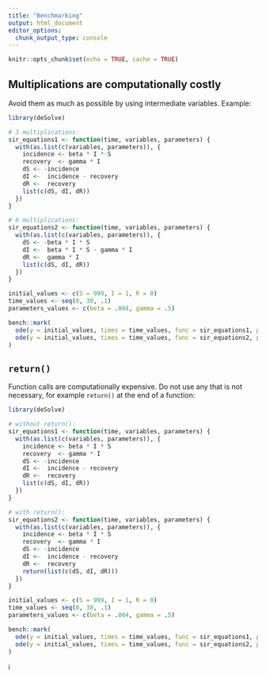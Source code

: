 ```yaml
---
title: "Benchmarking"
output: html_document
editor_options: 
  chunk_output_type: console
---
```


```r
knitr::opts_chunk$set(echo = TRUE, cache = TRUE)
```

## Multiplications are computationally costly

Avoid them as much as possible by using intermediate variables. Example:

```r
library(deSolve)

# 3 multiplications:
sir_equations1 <- function(time, variables, parameters) {
  with(as.list(c(variables, parameters)), {
    incidence <- beta * I * S
    recovery  <- gamma * I
    dS <- -incidence
    dI <-  incidence - recovery
    dR <-  recovery
    list(c(dS, dI, dR))
  })
}

# 6 multiplications:
sir_equations2 <- function(time, variables, parameters) {
  with(as.list(c(variables, parameters)), {
    dS <- -beta * I * S
    dI <-  beta * I * S - gamma * I
    dR <-  gamma * I
    list(c(dS, dI, dR))
  })
}

initial_values <- c(S = 999, I = 1, R = 0)
time_values <- seq(0, 30, .1)
parameters_values <- c(beta = .004, gamma = .5)

bench::mark(
  ode(y = initial_values, times = time_values, func = sir_equations1, parms = parameters_values),
  ode(y = initial_values, times = time_values, func = sir_equations2, parms = parameters_values)
)
```

## `return()`

Function calls are computationally expensive. Do not use any that is not
necessary, for example `return()` at the end of a function:

```r
library(deSolve)

# without return():
sir_equations1 <- function(time, variables, parameters) {
  with(as.list(c(variables, parameters)), {
    incidence <- beta * I * S
    recovery  <- gamma * I
    dS <- -incidence
    dI <-  incidence - recovery
    dR <-  recovery
    list(c(dS, dI, dR))
  })
}

# with return():
sir_equations2 <- function(time, variables, parameters) {
  with(as.list(c(variables, parameters)), {
    incidence <- beta * I * S
    recovery  <- gamma * I
    dS <- -incidence
    dI <-  incidence - recovery
    dR <-  recovery
    return(list(c(dS, dI, dR)))
  })
}

initial_values <- c(S = 999, I = 1, R = 0)
time_values <- seq(0, 30, .1)
parameters_values <- c(beta = .004, gamma = .5)

bench::mark(
  ode(y = initial_values, times = time_values, func = sir_equations1, parms = parameters_values),
  ode(y = initial_values, times = time_values, func = sir_equations2, parms = parameters_values)
)
```

i